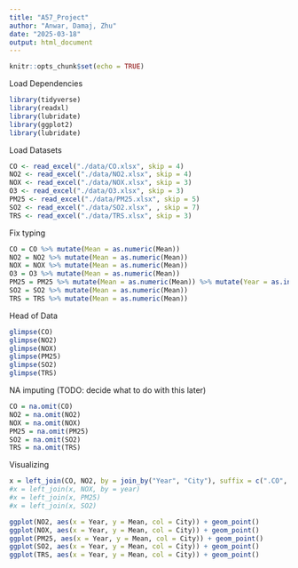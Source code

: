 ```yaml
---
title: "A57_Project"
author: "Anwar, Damaj, Zhu"
date: "2025-03-18"
output: html_document
---
```


```r
knitr::opts_chunk$set(echo = TRUE)
```




Load Dependencies
```r
library(tidyverse)
library(readxl)
library(lubridate)
library(ggplot2)
library(lubridate)
```

Load Datasets
```r
CO <- read_excel("./data/CO.xlsx", skip = 4)
NO2 <- read_excel("./data/NO2.xlsx", skip = 4)
NOX <- read_excel("./data/NOX.xlsx", skip = 3)
O3 <- read_excel("./data/O3.xlsx", skip = 3)
PM25 <- read_excel("./data/PM25.xlsx", skip = 5)
SO2 <- read_excel("./data/SO2.xlsx", , skip = 7)
TRS <- read_excel("./data/TRS.xlsx", skip = 3)
```

Fix typing
```r
CO = CO %>% mutate(Mean = as.numeric(Mean)) 
NO2 = NO2 %>% mutate(Mean = as.numeric(Mean)) 
NOX = NOX %>% mutate(Mean = as.numeric(Mean))
O3 = O3 %>% mutate(Mean = as.numeric(Mean))
PM25 = PM25 %>% mutate(Mean = as.numeric(Mean)) %>% mutate(Year = as.integer(Year))
SO2 = SO2 %>% mutate(Mean = as.numeric(Mean))
TRS = TRS %>% mutate(Mean = as.numeric(Mean))
```

Head of Data
```r
glimpse(CO)
glimpse(NO2)
glimpse(NOX)
glimpse(PM25)
glimpse(SO2)
glimpse(TRS)
```

NA imputing (TODO: decide what to do with this later)
```r
CO = na.omit(CO)
NO2 = na.omit(NO2)
NOX = na.omit(NOX)
PM25 = na.omit(PM25)
SO2 = na.omit(SO2)
TRS = na.omit(TRS)
```


Visualizing
```r
x = left_join(CO, NO2, by = join_by("Year", "City"), suffix = c(".CO", ".NO2"))
#x = left_join(x, NOX, by = year)
#x = left_join(x, PM25)
#x = left_join(x, SO2)


```


```r
ggplot(NO2, aes(x = Year, y = Mean, col = City)) + geom_point() 
ggplot(NOX, aes(x = Year, y = Mean, col = City)) + geom_point() 
ggplot(PM25, aes(x = Year, y = Mean, col = City)) + geom_point() 
ggplot(SO2, aes(x = Year, y = Mean, col = City)) + geom_point() 
ggplot(TRS, aes(x = Year, y = Mean, col = City)) + geom_point() 

```





